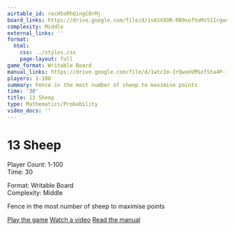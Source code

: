 ```yaml
---
airtable_id: recH5oRhQingC8rMj
board_links: https://drive.google.com/file/d/1s6SXXOR-RB9xofVoMzS1IrgwdXuha31l/view?usp=drive_link
complexity: Middle
external_links: ''
format:
  html:
    css: ../styles.css
    page-layout: full
game_format: Writable Board
manual_links: https://drive.google.com/file/d/1wtcIm-IrQwxmVMSzfSta4P-j7_gmSNDO/view?usp=sharing
players: 1-100
summary: Fence in the most number of sheep to maximise points
time: '30'
title: 13 Sheep
type: Mathematics/Probability
video_docs: ''
---
```


# 13 Sheep

:::{.game-info-box}
:::{.game-stats}
:::{.left-stats}
Player Count: 1-100  
Time: 30
:::
:::{.right-stats}
Format: Writable Board  
Complexity: Middle
:::
:::
:::

Fence in the most number of sheep to maximise points

:::{.game-actions}
<a href="#" class="btn btn-play disabled-button"><i class="fa fa-gamepad"></i> Play the game</a>
<a href="#" class="btn btn-watch disabled-button"><i class="fa fa-video"></i> Watch a video</a>
<a href="https://drive.google.com/file/d/1wtcIm-IrQwxmVMSzfSta4P-j7_gmSNDO/view?usp=sharing" class="btn btn-manual"><i class="fa"></i> Read the manual</a>
:::